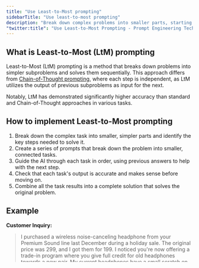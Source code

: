 ```yaml
---
title: "Use Least-to-Most prompting"
sidebarTitle: "Use least-to-most prompting"
description: "Break down complex problems into smaller parts, starting with the least amount of information."
"twitter:title": "Use Least-to-Most Prompting - Prompt Engineering Techniques"
---
```



## What is Least-to-Most (LtM) prompting

Least-to-Most (LtM) prompting is a method that breaks down problems into simpler subproblems and solves them sequentially. This approach differs from [Chain-of-Thought prompting](use-chain-of-thought-prompting), where each step is independent, as LtM utilizes the output of previous subproblems as input for the next.

Notably, LtM has demonstrated significantly higher accuracy than standard and Chain-of-Thought approaches in various tasks.

## How to implement Least-to-Most prompting

1. Break down the complex task into smaller, simpler parts and identify the key steps needed to solve it.
2. Create a series of prompts that break down the problem into smaller, connected tasks.
3. Guide the AI through each task in order, using previous answers to help with the next step.
4. Check that each task's output is accurate and makes sense before moving on.
5. Combine all the task results into a complete solution that solves the original problem.

## Example

**Customer Inquiry:**

> I purchased a wireless noise-canceling headphone from your Premium Sound line last December during a holiday sale. The original price was 299, and I got them for 199. I noticed you're now offering a trade-in program where you give full credit for old headphones towards a new pair. My current headphones have a small scratch on the right ear cup. I'm wondering if I can trade these in and get the newest model, which is priced at $349.

**Instructions:**

> You are a customer service agent. Trade-in program offers 50% credit for headphones in good condition with minor wear. Trade-in credit cannot exceed 80% of the original product price. The current date is March 29th. Headphone models are typically valid for trade-in up to 18 months from purchase date. **What subproblems must be solved before answering the inquiry?**

**Output:**

> 1. Determine if the customer is within the 18-month trade-in window.
> 2. Calculate the amount of store credit the customer would receive if they trade in their headphones.
> 3. Determine if the customer's trade-in credit exceeds 80% of the cost of the original product.

**Now, let's solve the first subproblem:**

> Determine if the customer is within the 18-month trade-in window.

**Output:**

> Yes, the customer is within the 18-month trade-in window. The customer purchased the headphones on December 1st, and today's date is March 29th, which is within the 18-month trade-in window.

If the model doesn't provide the final answer right away, we can continue to solve the next subproblem. In some cases, solving just the first subproblem may give us enough information to address the customer's inquiry.

## Why use Least-to-Most prompting

- Reduces errors by breaking down complex tasks into smaller parts
- Provides clear, step-by-step explanations of the reasoning process
- Makes difficult tasks easier to understand
- Works well across a variety of problems

## Tips for effective Least-to-Most prompting

- Make sure the logic flows between subtasks, and gradually increase complexity.
- Make sure your instruction for each subtask is clear.
- Decide how granular to break down the problem based on the AI's capabilities and your problem complexity.
- Regularly verify the output of each subtask for accuracy.
- Find the right balance between too many and too few steps.

<QuestionsSection />

